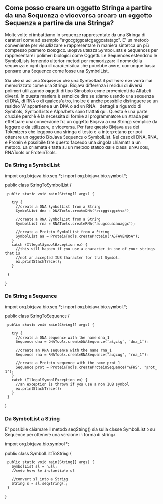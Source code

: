 == Come posso creare un oggetto Stringa a partire da una Sequenza e viceversa creare un oggetto Sequenza a partire da una Stringa? ==

Molte volte ci imbattiamo in sequenze rappresentate da una Stringa di caratteri come ad esempio "atgccgtggcatcgaggcatatagc". E' un metodo conveniente per visualizzare e rappresentare in maniera sintetica un più complesso polimero biologico. Biojava utilizza SymbolLists e Sequences per rappresentare i polimeri biologici come Oggetti. Le Sequences estendono le SymbolLists fornendo ulteriori metodi per memorizzare il nome della sequenza e ogni tipo di caratteristica che potrebbe avere, comunque basta pensare una Sequence come fosse una SymbolList. 

Sia che si usi una Sequence che una SymbolList il polimero non verrà mai memorizzato come una Stringa. Biojava differenza i residui di diversi polimeri utilizzando oggetti di tipo Simobolo come provenienti da Alfabeti diversi. In questa maniera è semplice dire se stiamo usando una sequenza di DNA, di RNA o di qualcos'altro, inoltre è anche possibile distinguere se un residuo 'A' appartiene a un DNA o ad un RNA. I dettagli a riguardo di Symbols, SymbolLists e Alphabets sono trattati qui. Questa è una parte cruciale perchè è la necessita di fornire al programmatore un strada per effettuare una conversione fra un oggetto Biojava a una Stringa semplice da leggere e da utilizzare, e viceversa. Per fare questo Biojava usa dei Tokenizers che leggono una stringa di testo e la interpretano per poi ottenere un oggetto BioJava Sequence o SymbolList. Nel caso di DNA, RNA, e Protein è possibile fare questo facendo una singola chiamata a un metodo. La chiamata è fatta su un metodo statico dalle classi DNATools, RNATools or ProteinTools.

=== Da String a SymbolList ===

<java>
import org.biojava.bio.seq.*;
import org.biojava.bio.symbol.*;

public class StringToSymbolList {
  public static void main(String[] args) {
   
    try {
      //create a DNA SymbolList from a String
      SymbolList dna = DNATools.createDNA("atcggtcggctta");

      //create a RNA SymbolList from a String
      SymbolList rna = RNATools.createRNA("auugccuacauaggc");

      //create a Protein SymbolList from a String
      SymbolList aa = ProteinTools.createProtein("AGFAVENDSA");
    }
    catch (IllegalSymbolException ex) {
      //this will happen if you use a character in one of your strings that is
      //not an accepted IUB Character for that Symbol.
      ex.printStackTrace();
    }
   
  }
}
</java>

=== Da String a Sequence === 

<java>
import org.biojava.bio.seq.*;
import org.biojava.bio.symbol.*;

public class StringToSequence {
  public static void main(String[] args) {

    try {
      //create a DNA sequence with the name dna_1
      Sequence dna = DNATools.createDNASequence("atgctg", "dna_1");

      //create an RNA sequence with the name rna_1
      Sequence rna = RNATools.createRNASequence("augcug", "rna_1");

      //create a Protein sequence with the name prot_1
      Sequence prot = ProteinTools.createProteinSequence("AFHS", "prot_1");
    }
    catch (IllegalSymbolException ex) {
      //an exception is thrown if you use a non IUB symbol
      ex.printStackTrace();
    }
  }
}
</java>

===Da SymbolList a String === 
E' possibile chiamare il metodo seqString() sia sulla classe SymbolList o su Sequence per ottenere una versione in forma di stringa.

<java>
import org.biojava.bio.symbol.*;

public class SymbolListToString {
  public static void main(String[] args) {
    SymbolList sl = null;
    //code here to instantiate sl
   
    //convert sl into a String
    String s = sl.seqString();
  }
}
</java>